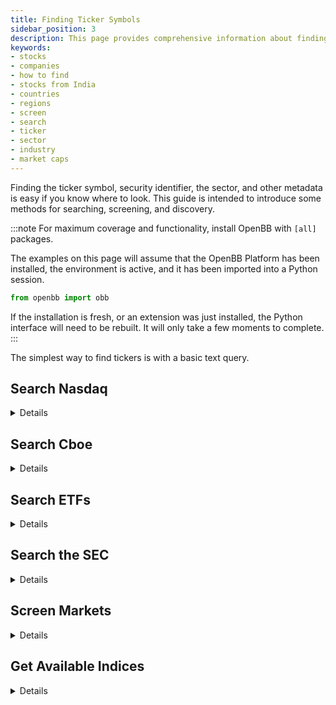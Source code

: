 ```yaml
---
title: Finding Ticker Symbols
sidebar_position: 3
description: This page provides comprehensive information about finding stocks in the with the OpenBB Platform. Search companies from different sources, and filter results. This guide is intended to introduce some methods for searching, screening, and discovery.
keywords:
- stocks
- companies
- how to find
- stocks from India
- countries
- regions
- screen
- search
- ticker
- sector
- industry
- market caps
---
```



<HeadTitle title="Finding Symbols - Usage | OpenBB Platform Docs" />

Finding the ticker symbol, security identifier, the sector, and other metadata is easy if you know where to look. This guide is intended to introduce some methods for searching, screening, and discovery.

:::note
For maximum coverage and functionality, install OpenBB with `[all]` packages.

The examples on this page will assume that the OpenBB Platform has been installed, the environment is active, and it has been imported into a Python session.

```python
from openbb import obb
```

If the installation is fresh, or an extension was just installed, the Python interface will need to be rebuilt. It will only take a few moments to complete.
:::

The simplest way to find tickers is with a basic text query.

## Search Nasdaq

<details>

```python
obb.equity.search("JPMorgan", provider="nasdaq").to_df().head(3)
```

|    | symbol   | name                                                             | nasdaq_traded   | exchange   | market_category   | etf   |   round_lot_size | test_issue   | financial_status   | cqs_symbol   | nasdaq_symbol   | next_shares   |
|---:|:---------|:-----------------------------------------------------------------|:----------------|:-----------|:------------------|:------|-----------------:|:-------------|:-------------------|:-------------|:----------------|:--------------|
|  0 | AMJB     | JPMorgan Chase & Co. Alerian MLP Index ETNs due January 28, 2044 | Y               | P          |                   | Y     |              100 | N            |                    | AMJB         | AMJB            | N             |
|  1 | BBAG     | JPMorgan BetaBuilders U.S. Aggregate Bond ETF                    | Y               | P          |                   | Y     |              100 | N            |                    | BBAG         | BBAG            | N             |
|  2 | BBAX     | JPMorgan BetaBuilders Developed Asia Pacific-ex Japan ETF        | Y               | Z          |                   | Y     |              100 | N            |                    | BBAX         | BBAX            | N             |

</details>

## Search Cboe

<details>

```python
obb.index.search("SPX", provider="cboe").to_df().tail(5)
```

|    | symbol   | name                                  | description                                                                                                                                              |   data_delay | currency   | time_zone       | open_time   | close_time   | tick_days   | tick_frequency   | tick_period   |
|---:|:---------|:--------------------------------------|:---------------------------------------------------------------------------------------------------------------------------------------------------------|-------------:|:-----------|:----------------|:------------|:-------------|:------------|:-----------------|:--------------|
| 32 | SPXVIV   | PROSHARES S&P 500 EX-HEALTH CARE ETF  | PROSHARES S&P 500 EX-HEALTH CARE ETF                                                                                                                     |           15 | USD        | America/Chicago | 08:00:00    | 16:00:00     | MonToFri    | C                | Regular       |
| 33 | VIX1D    | Cboe 1-Day Volatility Index®          | Estimates expected volatility by aggregating the weighted prices of P.M.-settled S&P 500 Index (SPX℠) puts and calls over a wide range of strike prices. |           15 | USD        | America/Chicago | 08:00:00    | 16:00:00     | MonToFri    | C                | Regular       |
| 34 | VIX3M    | Cboe S&P 500 3 Month Volatility Index | The Cboe 3-Month Volatility Index (VIX3M) is designed to be a constant measure of 3-month implied volatility of the S&P 500? (SPX) Index options.        |           15 | USD        | America/Chicago | 08:00:00    | 16:00:00     | MonToFri    | C                | Regular       |
| 35 | WPUT     | Cboe S&P 500 One-Week PutWrite Index  | Tracks the value of a portfolio that overlays a short weekly SPX put  on one-month Treasury bills                                                        |           15 | USD        | America/Chicago | 08:00:00    | 16:00:00     | MonToFri    | C                | Regular       |
| 36 | XSPAM    | Mini SPX Index (AM Settlement)        | Mini SPX Index (AM Settlement)                                                                                                                           |           15 | USD        | America/Chicago | 08:00:00    | 16:00:00     | MonToFri    | C                | Regular       |

</details>

## Search ETFs


<details>

```python
obb.etf.search("gold", provider="tmx").to_df().iloc[-5:]
```

|                       | VALT.B                         | VALT.U                         | XGD                                    | ZGD                                     | ZJG                        |
|:----------------------|:---------------------------|:---------------------------|:--------------------------------------|:---------------------------------------|:--------------------------|
| name                  | CI Gold Bullion Fund       | CI Gold Bullion Fund       | iShares S&P/TSX Global Gold Index ETF | BMO Equal Weight Global Gold Index ETF | BMO Junior Gold Index ETF |
| short_name            | VALT.B:CA                  | CI Gold Bullion            | iShares S&P/TSX                       | BMO Equal Weight                       | BMO Junior Gold           |
| inception_date        | 2021-03-17                 | 2021-01-06                 | 2001-03-23                            | 2012-11-14                             | 2010-01-19                |
| issuer                | CI Global Asset Management | CI Global Asset Management | RBC iShares                           | BMO ETF                                | BMO ETF                   |
| investment_style      | Gold                       | Gold                       | Mid Cap Growth                        | Mid Cap Blend                          | Small Cap Blend           |
| esg                   | False                      | False                      | False                                 | False                                  | True                      |
| currency              | CAD                        | USD                        | CAD                                   | CAD                                    | CAD                       |
| unit_price            | 27.23                      | 20.25                      | 15.15                                 | 65.3                                   | 57.9                      |
| close                 | 27.31                      | 20.22                      | 15.15                                 | 63.9                                   | 58.1                      |
| prev_close            | 27.35                      | 20.26                      | 15.44                                 | 65.3                                   | 59.16                     |
| return_1m             | 0.0008210000000000001      | -0.012248000000000002      | -0.080416                             | -0.077245                              | -0.052842                 |
| return_3m             | -0.010862                  | 0.027784                   | -0.023677                             | -0.009352000000000001                  | 0.000172                  |
| return_6m             | 0.056706000000000006       | 0.041046                   | -0.082551                             | -0.07498                               | -0.048376                 |
| return_ytd            | -0.003618                  | -0.007048                  | -0.074745                             | -0.067335                              | -0.04167099999999999      |
| return_1y             | 0.06689300000000001        | 0.06554299999999999        | -0.129462                             | -0.0836                                | -0.08241899999999999      |
| beta_1y               | 0.57958                    | 0.725625                   | 0.372225                              | 0.469185                               | 0.433886                  |
| return_3y             | nan                        | 0.030979999999999997       | -0.033076                             | -0.021792                              | -0.028114                 |
| beta_3y               | 0.681245                   | 0.699766                   | 0.515024                              | 0.671806                               | 0.654367                  |
| return_5y             | nan                        | nan                        | 0.076559                              | 0.08920299999999999                    | 0.068623                  |
| beta_5y               | -0.008613                  | 0.233721                   | 0.738329                              | 0.997267                               | 1.103204                  |
| return_10y            | nan                        | nan                        | 0.044696999999999994                  | 0.05585                                | 0.041349                  |
| beta_10y              | 0.633314                   | 0.633314                   | 0.38428                               | 0.445404                               | 0.452332                  |
| beta_15y              | nan                        | nan                        | 0.395464                              | nan                                    | nan                       |
| return_from_inception | 0.08311199999999999        | nan                        | 0.069155                              | -0.006563                              | -0.022995                 |
| avg_volume            | 430                        | 690                        | 456399                                | 436                                    | 511                       |
| avg_volume_30d        | 1428                       | 4747                       | 1194453                               | 3417                                   | 1491                      |
| aum                   | 14976500.0                 | 28147500.0                 | 986265000.0                           | 41396935.0                             | 52271541.0                |
| pe_ratio              | nan                        | nan                        | 26.4436                               | 17.2285                                | 26.8283                   |
| pb_ratio              | nan                        | nan                        | 1.909                                 | 1.3891                                 | 1.531                     |
| management_fee        | 0.00155                    | 0.00155                    | 0.0060999999999999995                 | 0.0055000000000000005                  | 0.0055000000000000005     |
| mer                   | nan                        | nan                        | 0.0060999999999999995                 | 0.0062                                 | 0.0060999999999999995     |
| distribution_yield    | 0.015347                   | 0.016145                   | 0.016212999999999998                  | 0.008305                               | 0.009537                  |
| dividend_frequency    | Annually                   | Annually                   | Semi-Annually                         | Annually                               | Annually                  |
| beta_20y              | nan                        | nan                        | 0.560996                              | nan                                    | nan                       |


</details>

## Search the SEC


<details>

Use an empty string, `""`, to return the complete list - over 10,000.

```python
all_companies = obb.equity.search("", provider="sec")

len(all_companies.results)
```

```bash
Out: 10840
```

The SEC sorts this list by market cap.  Applying the `to_df()` method to `all_companies` will show Apple on top

```python
all_companies.to_df().head(10)
```

| symbol   | name                   |     cik |
|:---------|:-----------------------|--------:|
| AAPL     | Apple Inc.             |  320193 |
| MSFT     | MICROSOFT CORP         |  789019 |
| GOOGL    | Alphabet Inc.          | 1652044 |
| AMZN     | AMAZON COM INC         | 1018724 |
| NVDA     | NVIDIA CORP            | 1045810 |
| META     | Meta Platforms, Inc.   | 1326801 |
| BRK-B    | BERKSHIRE HATHAWAY INC | 1067983 |
| TSLA     | Tesla, Inc.            | 1318605 |
| LLY      | ELI LILLY & Co         |   59478 |
| V        | VISA INC.              | 1403161 |

:::tip
This endpoint can be used to map a ticker symbol to a CIK number.
:::

### Find an Institution

Some reporting companies, like investment trusts and insurance companies, do not have a ticker symbol directly associated with them. Filers in the US will have a CIK number, used to retrieve documents from the SEC.

```python
obb.regulators.sec.institutions_search("Berkshire Hathaway").to_df()
```

| name                                             |        cik |
|:-------------------------------------------------|-----------:|
| BERKSHIRE HATHAWAY ENERGY CO                     | 0001081316 |
| BERKSHIRE HATHAWAY FINANCE CORP                  | 0001274791 |
| BERKSHIRE HATHAWAY HOME STATE INSURANCE CO.       | 0000829771 |
| BERKSHIRE HATHAWAY INC /DE/                      | 0000109694 |
| BERKSHIRE HATHAWAY INC/DE                        | 0000109694 |
| BERKSHIRE HATHAWAY INC                           | 0001067983 |
| BERKSHIRE HATHAWAY LIFE INSURANCE CO OF NEBRASKA | 0001015867 |
| LMZ & BERKSHIRE HATHAWAY CO                      | 0001652795 |

### Find a Filing

Search for filings by CIK or ticker symbol.

```python
homestate_filings = obb.equity.fundamental.filings(cik="0000829771", provider="sec")

homestate_filings.to_df().iloc[-1]
```

|                         | 2023-11-14                                                                                  |
|:------------------------|:-----------------------------------------------------------------------------------------------------|
| type                    | 13F-NT                                                                                               |
| link                    | https://www.sec.gov/Archives/edgar/data/0000829771/000095012323010929/xslForm13F_X02/primary_doc.xml |
| report_date             | 2023-09-30                                                                                           |
| accepted_date           | 2023-11-14 16:15:06+00:00                                                                            |
| act                     | 34                                                                                                   |
| primary_doc_description |                                                                                                      |
| primary_doc             | xslForm13F_X02/primary_doc.xml                                                                       |
| accession_number        | 0000950123-23-010929                                                                                 |
| file_number             | 028-02226                                                                                            |
| film_number             | 231406391                                                                                            |
| is_inline_xbrl          | 0                                                                                                    |
| is_xbrl                 | 0                                                                                                    |
| size                    | 2960                                                                                                 |
| complete_submission_url | https://www.sec.gov/Archives/edgar/data/0000829771/0000950123-23-010929.txt                          |
| filing_detail_url       | https://www.sec.gov/Archives/edgar/data/0000829771/0000950123-23-010929-index.htm                    |

Or, search by form type.

```python
obb.equity.fundamental.filings("AAPL", type="4", provider="sec").to_df().iloc[-1]
```

|                         | 2023-11-14                                                                                    |
|:------------------------|:---------------------------------------------------------------------------------------------------------|
| type                    | 4                                                                                                        |
| link                    | https://www.sec.gov/Archives/edgar/data/0000320193/000032019323000109/xslF345X05/wk-form4_1700004649.xml |
| report_date             | 2023-11-10                                                                                               |
| accepted_date           | 2023-11-14 18:31:09+00:00                                                                                |
| primary_doc_description | FORM 4                                                                                                   |
| primary_doc             | xslF345X05/wk-form4_1700004649.xml                                                                       |
| accession_number        | 0000320193-23-000109                                                                                     |
| is_inline_xbrl          | 0                                                                                                        |
| is_xbrl                 | 0                                                                                                        |
| size                    | 5066                                                                                                     |
| complete_submission_url | https://www.sec.gov/Archives/edgar/data/0000320193/0000320193-23-000109.txt                              |
| filing_detail_url       | https://www.sec.gov/Archives/edgar/data/0000320193/0000320193-23-000109-index.htm                        |

</details>

## Screen Markets


<details>

Screeners provide a targeted search, a tool for comparison and discovery. Find stocks from around the world with the screener endpoint, and the `openbb-fmp` provider.

### Find Stocks From India

```python
results = obb.equity.screener(country="IN", provider="fmp").to_df()
len(results)
```

```bash
Out: 1821
```

### Search by Sector

```python
results = obb.equity.screener(country="IN", sector="Financial Services", provider="fmp").to_df()
len(results)
```

```bash
Out: 190
```

```python
results.iloc[0]
```

| symbol               | HDFCBANK.NS                      |
|:---------------------|:---------------------------------|
| name                 | HDFC Bank Limited                |
| market_cap           | 11344796293939                   |
| sector               | Financial Services               |
| industry             | Banks—Regional                   |
| beta                 | 0.714285                         |
| price                | 1505.1                           |
| last_annual_dividend | 19.0                             |
| volume               | 11850413                         |
| exchange             | NSE                              |
| exchange_name        | National Stock Exchange of India |
| country              | IN                               |
| is_etf               | False                            |
| actively_trading     | True                             |

### Search by Industry

```python
results = obb.equity.screener(country="IN", industry="manufacturing").to_df()
len(results)
```

```bash
Out: 119
```

```python
results.iloc[0]
```

| symbol               | PAGEIND.NS                       |
|:---------------------|:---------------------------------|
| name                 | Page Industries Limited          |
| market_cap           | 418222172840                     |
| sector               | Consumer Cyclical                |
| industry             | Apparel Manufacturing            |
| beta                 | 0.462                            |
| price                | 37495.6                          |
| last_annual_dividend | 300.0                            |
| volume               | 12166                            |
| exchange             | NSE                              |
| exchange_name        | National Stock Exchange of India |
| country              | IN                               |
| is_etf               | False                            |
| actively_trading     | True                             |

### Search by Exchange

Some countries, like America, have multiple exchanges. Narrow the search by combining two or more parameters. The example below finds the companies listed on the American Stock Exchange (AMEX) that are domiciled in China.

```python
obb.equity.screener(exchange="amex", country="CN").to_df()
```

| symbol   | name                              |   market_cap | sector             | industry                               |   beta |   price |   volume | exchange   | exchange_name           | country   | is_etf   | actively_trading   |
|:---------|:----------------------------------|-------------:|:-------------------|:---------------------------------------|-------:|--------:|---------:|:-----------|:------------------------|:----------|:---------|:-------------------|
| AMBO     | Ambow Education Holding Ltd.      |      4041842 | Consumer Defensive | Education & Training Services          |  0.448 |  0.1425 |   203994 | AMEX       | American Stock Exchange | CN        | False    | True               |
| ITP      | IT Tech Packaging, Inc.           |      2945282 | Basic Materials    | Paper & Paper Products                 | -0.1   |  0.2926 |    14954 | AMEX       | American Stock Exchange | CN        | False    | True               |
| DXF      | Dunxin Financial Holdings Limited |      1291625 | Financial Services | Credit Services                        |  1.632 |  0.325  |  2829238 | AMEX       | American Stock Exchange | CN        | False    | True               |
| CPHI     | China Pharma Holdings, Inc.       |      1024379 | Healthcare         | Drug Manufacturers—Specialty & Generic |  0.875 |  0.0896 |   539863 | AMEX       | American Stock Exchange | CN        | False    | True               |

### Filter by Metric

Applying some filters refines and targets the search. The example below finds listing on the NYSE domiciled in the USA, with a market cap between $100-300 billion, and exhibiting a beta value of less than 0.5

```python
obb.equity.screener(
  exchange="nyse",
  mktcap_min=100000000000,
  mktcap_max=300000000000,
  country="us",
  beta_max=0.5,
  provider="fmp",
).to_df()
```

| symbol   | name                        |   market_cap | sector                 | industry                   |   beta |   price |   last_annual_dividend |   volume | exchange   | exchange_name           | country   | is_etf   | actively_trading   |
|:---------|:----------------------------|-------------:|:-----------------------|:---------------------------|-------:|--------:|-----------------------:|---------:|:-----------|:------------------------|:----------|:---------|:-------------------|
| MRK      | Merck & Co., Inc.           | 258192673024 | Healthcare             | Drug Manufacturers—General |  0.375 |  101.75 |                   2.92 |  6760568 | NYSE       | New York Stock Exchange | US        | False    | True               |
| VZ       | Verizon Communications Inc. | 152314546478 | Communication Services | Telecom Services           |  0.391 |   36.23 |                   2.66 | 14960968 | NYSE       | New York Stock Exchange | US        | False    | True               |

</details>

## Get Available Indices

<details>

List all indices from a source with:

```python
indices = obb.index.available(provider="yfinance").to_df()

len(indices)
```

```bash
Out: 274
```

Filter the list down by querying the DataFrame.

```python
indices[indices["name"].str.contains("ASX 200")]
```

| name                                                  | code              | symbol   |
|:------------------------------------------------------|:------------------|:---------|
| S&P/ASX 200 Index (AUD)                               | au_asx200         | ^AXJO    |
| S&P/ASX 200 Energy Sector Index (AUD)                 | au_energy         | ^AXEJ    |
| S&P/ASX 200 Resources Sector Index (AUD)              | au_resources      | ^AXJR    |
| S&P/ASX 200 Materials Sector Index (AUD)              | au_materials      | ^AXMJ    |
| S&P/ASX 200 Industrials Sector Index (AUD)            | au_industrials    | ^AXNJ    |
| S&P/ASX 200 Consumer Discretionary Sector Index (AUD) | au_discretionary  | ^AXDJ    |
| S&P/ASX 200 Consumer Staples Sector Index (AUD)       | au_staples        | ^AXSJ    |
| S&P/ASX 200 Health Care Sector Index (AUD)            | au_health         | ^AXHJ    |
| S&P/ASX 200 Financials Sector Index (AUD)             | au_financials     | ^AXFJ    |
| S&P/ASX 200 A-REIT Industry Index (AUD)               | au_reit           | ^AXPJ    |
| S&P/ASX 200 Info Tech Sector Index (AUD)              | au_tech           | ^AXIJ    |
| S&P/ASX 200 Communications Sector Index (AUD)         | au_communications | ^AXTJ    |
| S&P/ASX 200 Utilities Sector Index (AUD)              | au_utilities      | ^AXUJ    |

:::tip
With the `openbb-yfinance` extension, index time series can be loaded using the ticker symbol or short code.  Non-American indices have a code beginning with the two-letter country code.

```python
(
    obb.index.price.historical("au_utilities", provider="yfinance").to_df().tail(1)
    == obb.index.price.historical("^AXUJ", provider="yfinance").to_df().tail(1)
)
```

| date                |   open |   high |   low |   close |   volume |
|:--------------------|-------:|-------:|------:|--------:|---------:|
| 2023-11-17 |  True |  True |  True |  True |  True |

:::

The examples above show demonstrate the most basic ways to find ticker symbols with the OpenBB Platform. Create your own custom scripts for discovery by combining these with other methods.

</details>
